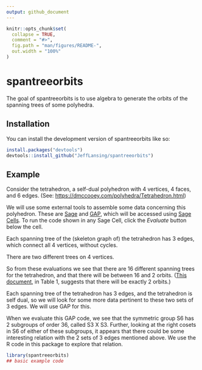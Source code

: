 ```yaml
---
output: github_document
---
```


<!-- README.md is generated from README.Rmd. Please edit that file -->

```r
knitr::opts_chunk$set(
  collapse = TRUE,
  comment = "#>",
  fig.path = "man/figures/README-",
  out.width = "100%"
)
```

# spantreeorbits

<!-- badges: start -->
<!-- badges: end -->

The goal of spantreeorbits is to use algebra to generate the orbits of the spanning trees of some polyhedra.

## Installation

You can install the development version of spantreeorbits like so:

``` r
install.packages("devtools")
devtools::install_github("JeffLansing/spantreeorbits")
```

## Example

Consider the tetrahedron, a self-dual polyhedron with 4 vertices, 4 faces, and 6 edges. (See: <https://dmccooey.com/polyhedra/Tetrahedron.html>)

We will use some external tools to assemble some data concerning this polyhedron. These are [Sage](https://www.sagemath.org/) and [GAP](https://www.gap-system.org/), which will be accessed using [Sage Cells](https://sagecell.sagemath.org/). To run the code shown in any Sage Cell, click the *Evaluate* button below the cell.


```{=html}
<div>
<script src="https://sagecell.sagemath.org/static/embedded_sagecell.js" data-external="1"></script>
<script>sagecell.makeSagecell({"inputLocation": ".sage"});</script>
<link rel="stylesheet" type="text/css" href="https://sagecell.sagemath.org/static/sagecell_embed.css"  data-external="1">
<div class="sage">
  <script type="text/x-sage">
tet = graphs.TetrahedralGraph()
tet.relabel({0:1,1:2,2:3,3:4})
st = tet.spanning_trees()
for i,t in enumerate(st):
    print(t.edges(labels=False))
  </script>
</div>
</div>
```


Each spanning tree of the (skeleton graph of) the tetrahedron has 3 edges, which connect all 4 vertices, without cycles.

```{=html}
<div>
<script src="https://sagecell.sagemath.org/static/embedded_sagecell.js" data-external="1"></script>
<script>sagecell.makeSagecell({"inputLocation": ".sage"});</script>
<link rel="stylesheet" type="text/css" href="https://sagecell.sagemath.org/static/sagecell_embed.css"  data-external="1">
<div class="sage">
  <script type="text/x-sage">
t4 = graphs.trees(4)
for i,t in enumerate(t4):
    t.relabel({0:1,1:2,2:3,3:4})
    print(t.edges(labels=False))
print(*reps, sep = "', '")
  </script>
</div>
</div>
```

There are two different trees on 4 vertices.

So from these evaluations we see that there are 16 different spanning trees for the tetrahedron, and that there will be between 16 and 2 orbits. ([This document](https://doi.org/10.1016/j.tcs.2024.114593), in Table 1, suggests that there will be exactly 2 orbits.) 

Each spanning tree of the tetrahedron has 3 edges, and the tetrahedron is self dual, so we will look for some more data pertinent to these two sets of 3 edges. We will use GAP for this.

```{=html}
<div>
<script src="https://sagecell.sagemath.org/static/embedded_sagecell.js" data-external="1"></script>
<div id="cell2">
<script type="text/x-sage">
s6 := SymmetricGroup(6);
ll6 := LowLayerSubgroups(s6,2);;Display(List(ll6, Order));
Print(StructureDescription(ll6[21]), ", ", StructureDescription(ll6[22]), "\n");
rc21 := RightCosets(s6, ll6[21]);;
lrc := List(rc21, x -> ListPerm(Representative(x),6));;
for p in lrc do Print(p,"\n");; od;;
</script>
</div>
<script>
sagecell.makeSagecell({
inputLocation: '#cell2',
languages: ['gap'],
//Focus the editor
callback: function() {$('#cell2').find(".CodeMirror").get(0).CodeMirror.focus();}
});
</script>
</div>
```

When we evaluate this GAP code, we see that the symmetric group S6 has 2 subgroups of order 36, called S3 X S3. Further, looking at the right cosets in S6 of either of these subgroups, it appears that there could be some interesting relation with the 2 sets of 3 edges mentioned above. 
We use the R code in this package to explore that relation.

```r
library(spantreeorbits)
## basic example code
```


